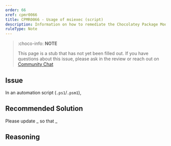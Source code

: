 ```yaml
---
order: 66
xref: cpmr0066
title: CPMR0066 - Usage of msiexec (script)
description: Information on how to remediate the Chocolatey Package Moderation Rule 0066
ruleType: Note
---
```


<?! Include "../../../../../shared/package-validator-rule-note.txt" /?>

> :choco-info: **NOTE**
>
> This page is a stub that has not yet been filled out. If you have questions about this issue, please ask in the review or reach out on [Community Chat](https://ch0.co/community)

## Issue

In an automation script (`.ps1`/`.psm1`),

## Recommended Solution

Please update _ so that _

## Reasoning
